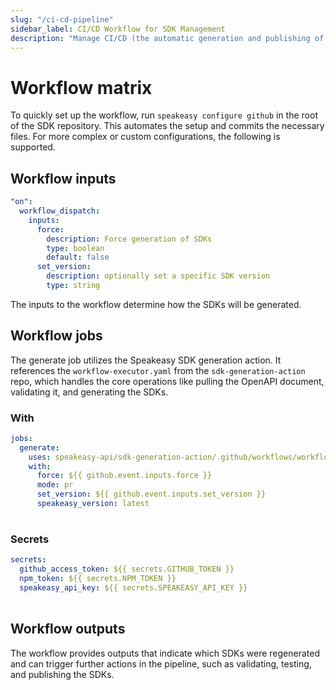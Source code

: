 ```yaml
---
slug: "/ci-cd-pipeline"
sidebar_label: CI/CD Workflow for SDK Management
description: "Manage CI/CD (the automatic generation and publishing of Client SDKs) in a repo containing the generated SDKs."
---
```



# Workflow matrix


<Callout title="Tip" > To quickly set up the workflow, run `speakeasy configure github` in the root of the SDK repository. This automates the setup and commits the necessary files. For more complex or custom configurations, the following is supported. </Callout>

## Workflow inputs

```yml
"on":
  workflow_dispatch:
    inputs:
      force:
        description: Force generation of SDKs
        type: boolean
        default: false
      set_version:
        description: optionally set a specific SDK version
        type: string
```

The inputs to the workflow determine how the SDKs will be generated.

<Table 
  data={[
    { name: "speakeasy_version", description: "Version of the Speakeasy CLI to use. Use \"latest\" to always use the latest version.", type: "string", default: "latest" },
    { name: "mode", description: "Workflow mode: `direct` commits changes directly to the branch, `pr` creates a pull request, or `test` fully runs through generation without modifying any GitHub state.", type: "string", default: "direct" },
    { name: "force", description: "Forces SDK generation, even if no changes are detected.", type: "boolean", default: "false" },
    { name: "set_version", description: "Manually set a specific version for the SDK being generated.", type: "string", default: "None" }
  ]}
  columns={[
    { key: "name", header: "Input Name" },
    { key: "description", header: "Description" },
    { key: "type", header: "Type" },
    { key: "default", header: "Default" }
  ]}
/>


## Workflow jobs

The generate job utilizes the Speakeasy SDK generation action. It references the `workflow-executor.yaml` from the `sdk-generation-action` repo, which handles the core operations like pulling the OpenAPI document, validating it, and generating the SDKs.

### With

```yml
jobs:
  generate:
    uses: speakeasy-api/sdk-generation-action/.github/workflows/workflow-executor.yaml@v15
    with:
      force: ${{ github.event.inputs.force }}
      mode: pr
      set_version: ${{ github.event.inputs.set_version }}
      speakeasy_version: latest
```

<Table 
  data={[
    { name: "speakeasy_version", description: "Version of the Speakeasy CLI to use. Use \"latest\" to always use the latest version.", type: "string", default: "latest" },
    { name: "mode", description: "Workflow mode: `direct` commits changes directly to the branch, `pr` creates a pull request, or `test` fully runs through generation without modifying any GitHub state.", type: "string", default: "direct" },
    { name: "force", description: "Forces SDK generation, even if no changes are detected.", type: "boolean", default: "false" },
    { name: "set_version", description: "Manually set a specific version for the SDK being generated.", type: "string", default: "None" }
  ]}
  columns={[
    { key: "name", header: "Input Name" },
    { key: "description", header: "Description" },
    { key: "type", header: "Type" },
    { key: "default", header: "Default" }
  ]}
/>

### Secrets

```yml
secrets:
  github_access_token: ${{ secrets.GITHUB_TOKEN }}
  npm_token: ${{ secrets.NPM_TOKEN }}
  speakeasy_api_key: ${{ secrets.SPEAKEASY_API_KEY }}
```


<Table 
  data={[
    { name: "github_access_token", description: "GitHub access token with write access to the repository. Used to push changes and create PRs." },
    { name: "speakeasy_api_key", description: "API key for authenticating with the Speakeasy CLI." },
    { name: "npm_token", description: "Token to authenticate publishing to npm registry." },
    { name: "pypi_token", description: "Token to authenticate publishing to PyPi for Python packages." },
    { name: "packagist_token", description: "Token to authenticate publishing to Packagist for PHP packages." },
    { name: "ossrh_username", description: "Username for publishing the Java package to the OSSRH repository." },
    { name: "ossrh_password", description: "Password for publishing the Java package to the OSSRH repository." },
    { name: "java_gpg_secret_key", description: "GPG secret key used for signing the Java package." },
    { name: "java_gpg_passphrase", description: "Passphrase for the GPG secret key." },
    { name: "rubygems_auth_token", description: "Auth token (API key) for publishing to RubyGems." },
    { name: "nuget_api_key", description: "API key for publishing to the Nuget registry." },
    { name: "slack_webhook_url", description: "Optional: Slack Webhook URL for posting workflow failure notifications." },
    { name: "terraform_gpg_secret_key", description: "GPG secret key used for signing the Terraform provider." },
    { name: "terraform_gpg_passphrase", description: "Passphrase for the Terraform GPG secret key." }
  ]}
  columns={[
    { key: "name", header: "Secret Name" },
    { key: "description", header: "Description" }
  ]}
/>

## Workflow outputs

The workflow provides outputs that indicate which SDKs were regenerated and can trigger further actions in the pipeline, such as validating, testing, and publishing the SDKs.

<Table 
  data={[
    { name: "python_regenerated", description: "Indicates if the Python SDK was regenerated." },
    { name: "python_directory", description: "Directory where the Python SDK was generated." },
    { name: "typescript_regenerated", description: "Indicates if the TypeScript SDK was regenerated." },
    { name: "typescript_directory", description: "Directory where the TypeScript SDK was generated." },
    { name: "java_regenerated", description: "Indicates if the Java SDK was regenerated." },
    { name: "java_directory", description: "Directory where the Java SDK was generated." },
    { name: "go_regenerated", description: "Indicates if the Go SDK was regenerated." },
    { name: "go_directory", description: "Directory where the Go SDK was generated." },
    { name: "php_regenerated", description: "Indicates if the PHP SDK was regenerated." },
    { name: "php_directory", description: "Directory where the PHP SDK was generated." },
    { name: "ruby_regenerated", description: "Indicates if the Ruby SDK was regenerated." },
    { name: "ruby_directory", description: "Directory where the Ruby SDK was generated." },
    { name: "swift_regenerated", description: "Indicates if the Swift SDK was regenerated." },
    { name: "swift_directory", description: "Directory where the Swift SDK was generated." },
    { name: "terraform_regenerated", description: "Indicates if the Terraform SDK was regenerated." },
    { name: "terraform_directory", description: "Directory where the Terraform SDK was generated." },
    { name: "docs_regenerated", description: "Indicates if the SDK documentation was regenerated." },
    { name: "branch_name", description: "The branch name used for generating the SDK or the PR." },
    { name: "commit_hash", description: "The commit hash generated for the SDK (in direct mode)." }
  ]}
  columns={[
    { key: "name", header: "Output Name" },
    { key: "description", header: "Description" }
  ]}
/>
